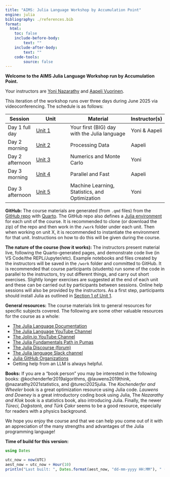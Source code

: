 ```yaml
---
title: "AIMS: Julia Language Workshop by Accumulation Point"
engine: julia
bibliography: ./references.bib
format:
  html:
    toc: false
    include-before-body:
        text: ""
    include-after-body:
        text: ""
    code-tools:
        source: false
---
```


**Welcome to the AIMS Julia Language Workshop run by Accumulation Point.** 

Your instructors are [Yoni Nazarathy](https://yoninazarathy.com/) and [Aapeli Vuorinen](https://www.aapelivuorinen.com/).

This iteration of the workshop runs over three days during June 2025 via videoconferencing. The schedule is as follows:

| Session         | Unit                        | Material                                       | Instructor(s) |
|-----------------|-----------------------------|------------------------------------------------|---------------|
| Day 1 full day  | [Unit 1](unit1/unit_1.html) | Your first (BIG) day with the Julia language   | Yoni & Aapeli |
| Day 2 morning   | [Unit 2](unit2/unit_2.html) | Processing Data                                | Aapeli        |
| Day 2 afternoon | [Unit 3](unit3/unit_3.html) | Numerics and Monte Carlo                       | Yoni          |
| Day 3 morning   | [Unit 4](unit4/unit_4.html) | Parallel and Fast                              | Aapeli        |
| Day 3 afternoon | [Unit 5](unit5/unit_5.html) | Machine Learning, Statistics, and Optimization | Yoni          |

**GitHub:** The course materials are generated (from `.qmd` files) from the [GitHub repo](https://github.com/open-AIMS/Julia_ML_training) with [Quarto](https://quarto.org/). The GitHub repo also defines a [Julia environment](https://pkgdocs.julialang.org/v1/environments/) for each unit of the course. It is recommended to clone (or download the zip) of the repo and then work in the `/work` folder under each unit. Then when working on unit X, it is recommended to instantiate the environment for that unit. Instructions on how to do this will be given during the course.

**The nature of the course (how it works):** The instructors present material live, following the Quarto-generated pages, and demonstrate code live (in VS Code/the REPL/Jupyter/etc). Example notebooks and files created by the instructors will be saved in the `/work` folder and committed to GitHub. It is recommended that course participants (students) run some of the code in parallel to the instructors, try out different things, and carry out short exercises. Slightly longer exercises are suggested at the end of each unit and these can be carried out by participants between sessions. Online help sessions will also be provided by the instructors. As a first step, participants should install Julia as outlined in [Section 1 of Unit 1](https://open-aims.github.io/Julia_ML_training/unit1/unit_1.html#installation).

**General resources:** The course materials link to general resources for specific subjects covered. The following are some other valuable resources for the course as a whole:

* [The Julia Language Documentation](https://docs.julialang.org/en/v1/)
* [The Julia Language YouTube Channel](https://docs.julialang.org/en/v1/)
* [The Jolin.io YouTube Channel](https://www.youtube.com/@jolin-io)
* [The Julia Fundamentals Path in Pumas](https://tutorials.pumas.ai/#path-1-julia-fundamentals-for-pumas)
* [The Julia Discourse (forum)](https://discourse.julialang.org/)
* [The Julia language Slack channel](https://julialang.org/slack/)
* [Julia GitHub Organizations](https://julialang.org/community/organizations/)
* Getting help from an LLM is always helpful. 

**Books:** If you are a "book person" you may be interested in the following books: @kochenderfer2019algorithms, @lauwens2019think, @nazarathy2021statistics, and @tureci2025julia. The _Kochenderfer and Wheeler_ book is a great optimization resource using Julia code. _Lauwens and Downey_ is a great introductory coding book using Julia, The _Nazarathy and Klok_ book is a statistics book, also introducing Julia. Finally, the newer _Türeci, Dağıstanlı, and Türk Çakır_ seems to be a good resource, especially for readers with a physics background.

We hope you enjoy the course and that we can help you come out of it with an appreciation of the many strengths and advantages of the Julia programming language!

**Time of build for this version:**

```julia
using Dates

utc_now = now(UTC)
aest_now = utc_now + Hour(10)
println("Last built: ", Dates.format(aest_now, "dd-mm-yyyy HH:MM"), " (AEST)")
```
